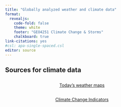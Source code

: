 ```yaml
---
title: "Globally analyzed weather and climate data"
format: 
  revealjs:
    code-fold: false
    theme: white
    footer: "GEO4251 Climate Change & Storms"
    chalkboard: true
link-citations: yes
#csl: apa-single-spaced.csl
editor: source
---
```


## Sources for climate data

## 

::: {style="text-align: center; margin-top: 1em"}
[Today's weather maps](https://climatereanalyzer.org/wx/todays-weather/){preview-link="true" style="text-align: center"}
:::

## 

::: {style="text-align: center; margin-top: 1em"}
[Climate Change Indicators](https://zacklabe.com/climate-change-indicators/){preview-link="true" style="text-align: center"}
:::
